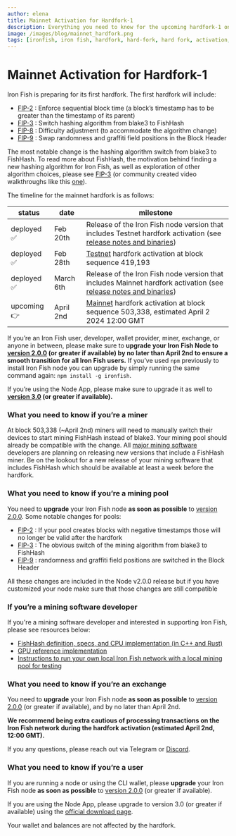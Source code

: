 ```yaml
---
author: elena
title: Mainnet Activation for Hardfork-1
description: Everything you need to know for the upcoming hardfork-1 on Iron Fish mainnet 
image: /images/blog/mainnet_hardfork.png
tags: [ironfish, iron fish, hardfork, hard-fork, hard fork, activation, mainnet]
---
```


# Mainnet Activation for Hardfork-1

Iron Fish is preparing for its first hardfork. The first hardfork will include:
- [FIP-2](https://fips.ironfish.network/fips/fip-2-enforce-sequential-block-time) : Enforce sequential block time (a block’s timestamp has to be greater than the timestamp of its parent) 
- [FIP-3](https://fips.ironfish.network/fips/fip-3-memory-hard-mining-algorithm) : Switch hashing algorithm from blake3 to FishHash
- [FIP-8](https://fips.ironfish.network/fips/fip-8-difficulty-adjustment) : Difficulty adjustment (to accommodate the algorithm change)
- [FIP-9](https://fips.ironfish.network/fips/fip-9-swap-randomness-and-graffiti) : Swap randomness and graffiti field positions in the Block Header

The most notable change is the hashing algorithm switch from blake3 to FishHash. To read more about FishHash, the motivation behind finding a new hashing algorithm for Iron Fish, as well as exploration of other algorithm choices, please see [FIP-3](https://fips.ironfish.network/fips/fip-3-memory-hard-mining-algorithm) (or community created video walkthroughs like this [one](https://youtu.be/1R7VffTzM9g?si=U0PhustQsp8TG9ak)).

The timeline for the mainnet hardfork is as follows: 

| status | date | milestone |
| --- | --- | --- |
| deployed ✅  | Feb 20th | Release of the Iron Fish node version that includes Testnet hardfork activation (see [release notes and binaries](https://github.com/iron-fish/ironfish/releases/tag/v1.20.0)) |
| deployed ✅  | Feb 28th | [Testnet](https://testnet.explorer.ironfish.network/) hardfork activation at block sequence 419,193 |
| deployed ✅  | March 6th | Release of the Iron Fish node version that includes Mainnet hardfork activation (see [release notes and binaries](https://github.com/iron-fish/ironfish/releases/tag/v2.0.0)) |
| upcoming 👉 | April 2nd | [Mainnet](https://explorer.ironfish.network/) hardfork activation at block sequence 503,338, estimated April 2 2024 12:00 GMT |

If you’re an Iron Fish user, developer, wallet provider, miner, exchange, or anyone in between, please make sure to **upgrade your Iron Fish Node to [version 2.0.0](https://github.com/iron-fish/ironfish/releases/tag/v2.0.0) (or greater if available) by no later than April 2nd to ensure a smooth transition for all Iron Fish users.** If you’ve used `npm` previously to install Iron Fish node you can upgrade by simply running the same command again: `npm install -g ironfish`.

If you’re using the Node App, please make sure to upgrade it as well to **[version 3.0](https://ironfish.network/use/node-app) (or greater if available).** 

### What you need to know if you’re a miner
At block 503,338 (~April 2nd) miners will need to manually switch their devices to start mining FishHash instead of blake3. Your mining pool should already be compatible with the change. All [major mining software](https://ironfish.network/use/get-started/mining#mining-software) developers are planning on releasing new versions that include a FishHash miner. Be on the lookout for a new release of your mining software that includes FishHash which should be available at least a week before the hardfork. 

### What you need to know if you’re a mining pool
You need to **upgrade** your Iron Fish node **as soon as possible** to [version 2.0.0](https://github.com/iron-fish/ironfish/releases/tag/v2.0.0). Some notable changes for pools:
- [FIP-2](https://fips.ironfish.network/fips/fip-2-enforce-sequential-block-time) : If your pool creates blocks with negative timestamps those will no longer be valid after the hardfork
- [FIP-3](https://fips.ironfish.network/fips/fip-3-memory-hard-mining-algorithm) : The obvious switch of the mining algorithm from blake3 to FishHash
- [FIP-9](https://fips.ironfish.network/fips/fip-9-swap-randomness-and-graffiti) :  randomness and graffiti field positions are switched in the Block Header

All these changes are included in the Node v2.0.0 release but if you have customized your node make sure that those changes are still compatible

### If you’re a mining software developer
If you're a mining software developer and interested in supporting Iron Fish, please see resources below: 
- [FishHash definition, specs, and CPU implementation (in C++ and Rust)](https://github.com/iron-fish/fish-hash)
- [GPU reference implementation](https://github.com/Lolliedieb/FishHashMiner)
- [Instructions to run your own local Iron Fish network with a local mining pool for testing](https://www.notion.so/Local-Mining-Pool-Development-for-Fish-Hash-and-Hardfork-1-6899e63aac8446e884d297d59467023b?pvs=21)

### What you need to know if you’re an exchange

You need to **upgrade** your Iron Fish node **as soon as possible** to [version 2.0.0](https://github.com/iron-fish/ironfish/releases/tag/v2.0.0) (or greater if available), and by no later than April 2nd. 

**We recommend being extra cautious of processing transactions on the Iron Fish network during the hardfork activation (estimated April 2nd, 12:00 GMT).**

If you any questions, please reach out via Telegram or [Discord](https://discord.ironfish.network/). 

### What you need to know if you’re a user

If you are running a node or using the CLI wallet, please **upgrade** your Iron Fish node **as soon as possible** to [version 2.0.0](https://github.com/iron-fish/ironfish/releases/tag/v2.0.0) (or greater if available).

If you are using the Node App, please upgrade to version 3.0 (or greater if available) using the [official download page](https://ironfish.network/use/node-app).   

Your wallet and balances are not affected by the hardfork.
